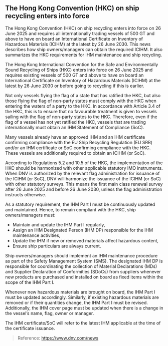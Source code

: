 ## The Hong Kong Convention (HKC) on ship recycling enters into force

<div className='news-paragraph'>
The Hong Kong Convention (HKC) on ship recycling enters into force on 26 June 2025 and requires all internationally trading vessels of 500 GT and above to have on board an International Certificate on Inventory of Hazardous Materials (ICIHM) at the latest by 26 June 2030. This news describes how ship owners/managers can obtain the required ICIHM. It also summarizes the HKC requirements for IHM maintenance and ship recycling.

The Hong Kong International Convention for the Safe and Environmentally Sound Recycling of Ships (HKC) enters into force on 26 June 2025 and requires existing vessels of 500 GT and above to have on board an International Certificate on Inventory of Hazardous Materials (ICIHM) at the latest by 26 June 2030 or before going to recycling if this is earlier.

Not only vessels flying the flag of a state that has ratified the HKC, but also those flying the flag of non-party states must comply with the HKC when entering the waters of a party to the HKC. In accordance with Article 3.4 of the HKC, this is to ensure that no favourable treatment is given to vessels sailing with the flag of non-party states to the HKC. Therefore, even if the flag of a vessel has not yet ratified the HKC, vessels that are trading internationally must obtain an IHM Statement of Compliance (SoC).

Many vessels already have an approved IHM and an IHM certificate confirming compliance with the EU Ship Recycling Regulation (EU SRR) and/or an IHM certificate or SoC confirming compliance with the HKC. These vessels are additionally required to obtain an ICIHM (or SoC).

According to Regulations 5.2 and 10.5 of the HKC, the implementation of the HKC should be harmonized with other applicable statutory IMO instruments. When DNV is authorized by the relevant flag administration for issuance of the ICIHM (or SoC), DNV will harmonize the issuance of the ICIHM (or SoC) with other statutory surveys. This means the first main class renewal survey after 26 June 2025 and before 26 June 2030, unless the flag administration instructs otherwise.

As a statutory requirement, the IHM Part I must be continuously updated and maintained. Hence, to remain compliant with the HKC, ship owners/managers must:

- Maintain and update the IHM Part I regularly,
- Assign an IHM Designated Person (IHM DP) responsible for the IHM maintenance activities,
- Update the IHM if new or removed materials affect hazardous content,
- Ensure ship particulars are always current.

Ship owners/managers should implement an IHM maintenance procedure as part of the Safety Management System (SMS). The designated IHM DP is responsible for coordinating the collection of Material Declarations (MDs) and Supplier Declaration of Conformities (SDoCs) from suppliers whenever new products are purchased and installed on board as fixed items within the scope of the IHM Part I.

Whenever new hazardous materials are brought on board, the IHM Part I must be updated accordingly. Similarly, if existing hazardous materials are removed or if their quantities change, the IHM Part I must be revised. Additionally, the IHM cover page must be updated when there is a change in the vessel’s name, flag, owner or manager.

The IHM certificate/SoC will refer to the latest IHM applicable at the time of the certificate issuance.
</div>

> Reference: https://www.dnv.com/news